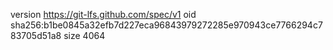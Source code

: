 version https://git-lfs.github.com/spec/v1
oid sha256:b1be0845a32efb7d227eca96843979272285e970943ce7766294c783705d51a8
size 4064
